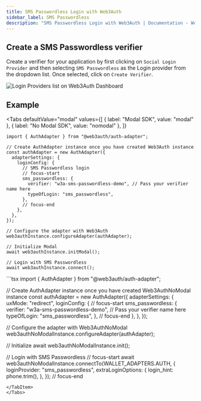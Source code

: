 ```yaml
---
title: SMS Passwordless Login with Web3Auth
sidebar_label: SMS Passwordless
description: "SMS Passwordless Login with Web3Auth | Documentation - Web3Auth"
---
```



## Create a SMS Passwordless verifier

Create a verifier for your application by first clicking on `Social Login Provider` and then
selecting `SMS Passwordless` as the Login provider from the dropdown list. Once selected, click on
`Create Verifier`.

![Login Providers list on Web3Auth Dashboard](/images/dashboard/create-verifier-sms-passwordless.png)

## Example

<Tabs
defaultValue="modal"
values={[
  { label: "Modal SDK", value: "modal" },
  { label: "No Modal SDK", value: "nomodal" },
]}
>
<TabItem value="modal">

```tsx
import { AuthAdapter } from "@web3auth/auth-adapter";

// Create AuthAdapter instance once you have created Web3Auth instance
const authAdapter = new AuthAdapter({
  adapterSettings: {
    loginConfig: {
      // SMS Passwordless login
      // focus-start
      sms_passwordless: {
        verifier: "w3a-sms-passwordless-demo", // Pass your verifier name here
        typeOfLogin: "sms_passwordless",
      },
      // focus-end
    },
  },
});

// Configure the adapter with Web3Auth
web3authInstance.configureAdapter(authAdapter);

// Initialize Modal
await web3authInstance.initModal();

// Login with SMS Passwordless
await web3authInstance.connect();
```

</TabItem>

<TabItem value="nomodal">
```tsx
import { AuthAdapter } from "@web3auth/auth-adapter";

// Create AuthAdapter instance once you have created Web3AuthNoModal instance const authAdapter =
new AuthAdapter({ adapterSettings: { uxMode: "redirect", loginConfig: { // focus-start
sms_passwordless: { verifier: "w3a-sms-passwordless-demo", // Pass your verifier name here
typeOfLogin: "sms_passwordless", }, // focus-end }, }, });

// Configure the adapter with Web3AuthNoModal web3authNoModalInstance.configureAdapter(authAdapter);

// Initialize await web3authNoModalInstance.init();

// Login with SMS Passwordless // focus-start await
web3authNoModalInstance.connectTo(WALLET_ADAPTERS.AUTH, { loginProvider: "sms_passwordless",
extraLoginOptions: { login_hint: phone.trim(), }, }); // focus-end

```
</TabItem>
</Tabs>
```
